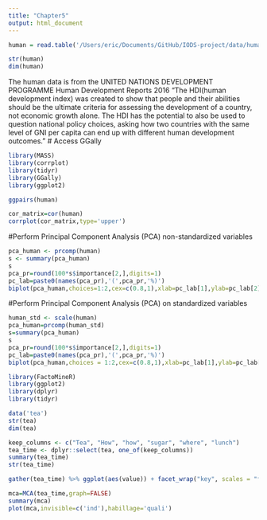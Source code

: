 ```yaml
---
title: "Chapter5"
output: html_document
---
```

```r
human = read.table('/Users/eric/Documents/GitHub/IODS-project/data/human.txt',sep='\t',header = TRUE)

str(human)
dim(human)
```
The human data is from the UNITED NATIONS DEVELOPMENT PROGRAMME Human Development Reports 2016
"The HDI(human development index) was created to show that people and their abilities should be the ultimate criteria for assessing the development of a country, not economic growth alone. The HDI has the potential to also be used to question national policy choices, asking how two countries with the same level of GNI per capita can end up with different human development outcomes."
# Access GGally
```r
library(MASS)
library(corrplot)
library(tidyr)
library(GGally)
library(ggplot2)
```

```r
ggpairs(human)

cor_matrix=cor(human)
corrplot(cor_matrix,type='upper')
```

#Perform Principal Component Analysis (PCA) non-standardized variables

```r
pca_human <- prcomp(human)
s <- summary(pca_human)
s
pca_pr=round(100*s$importance[2,],digits=1)
pc_lab=paste0(names(pca_pr),'(',pca_pr,'%)')
biplot(pca_human,choices=1:2,cex=c(0.8,1),xlab=pc_lab[1],ylab=pc_lab[2])
```

#Perform Principal Component Analysis (PCA) on standardized variables
```r
human_std <- scale(human)
pca_human=prcomp(human_std)
s=summary(pca_human)
s
pca_pr=round(100*s$importance[2,],digits=1)
pc_lab=paste0(names(pca_pr),'(',pca_pr,'%)')
biplot(pca_human,choices = 1:2,cex=c(0.8,1),xlab=pc_lab[1],ylab=pc_lab[2])
```
```r
library(FactoMineR)
library(ggplot2) 
library(dplyr) 
library(tidyr)
```


```r
data('tea')
str(tea)
dim(tea)
```

```r
keep_columns <- c("Tea", "How", "how", "sugar", "where", "lunch")
tea_time <- dplyr::select(tea, one_of(keep_columns))
summary(tea_time)
str(tea_time)

gather(tea_time) %>% ggplot(aes(value)) + facet_wrap("key", scales = "free") + geom_bar() + theme(axis.text.x = element_text(angle = 45, hjust = 1, size = 8))
```

```r
mca=MCA(tea_time,graph=FALSE)
summary(mca)
plot(mca,invisible=c('ind'),habillage='quali')
```